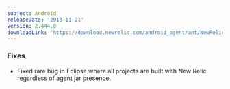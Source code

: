 ```yaml
---
subject: Android
releaseDate: '2013-11-21'
version: 2.444.0
downloadLink: 'https://download.newrelic.com/android_agent/ant/NewRelic_Android_Agent_2.444.0.zip'
---
```


### Fixes

* Fixed rare bug in Eclipse where all projects are built with New Relic regardless of agent jar presence.
